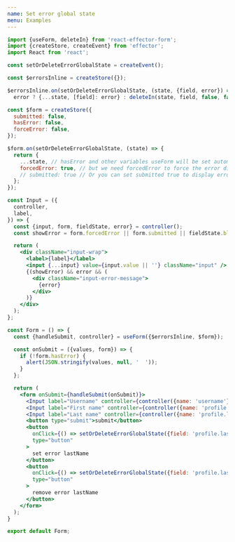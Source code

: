```yaml
---
name: Set error global state
menu: Examples
---
```


<Playground>
	<SetErrorGlobalState />
</Playground>


```jsx
import {useForm, deleteIn} from 'react-effector-form';
import {createStore, createEvent} from 'effector';
import React from 'react';

const setOrDeleteErrorGlobalState = createEvent();

const $errorsInline = createStore({});

$errorsInline.on(setOrDeleteErrorGlobalState, (state, {field, error}) =>
  error ? {...state, [field]: error} : deleteIn(state, field, false, false));

const $form = createStore({
  submitted: false,
  hasError: false,
  forceError: false,
});

$form.on(setOrDeleteErrorGlobalState, (state) => {
  return {
    ...state, // hasError and other variables useForm will be set automatically
    forcedError: true, // but we need forcedError to force the error display
    // submitted: true // Or you can set submitted true to display errors if you don't use forcedError
  };
});

const Input = ({
  controller,
  label,
}) => {
  const {input, form, fieldState, error} = controller();
  const showError = form.forcedError || form.submitted || fieldState.blurred; // forcedError to force the error display

  return (
    <div className="input-wrap">
      <label>{label}</label>
      <input {...input} value={input.value || ''} className="input" />
      {(showError) && error && (
        <div className="input-error-message">
          {error}
        </div>
      )}
    </div>
  );
};

const Form = () => {
  const {handleSubmit, controller} = useForm({$errorsInline, $form});

  const onSubmit = ({values, form}) => {
    if (!form.hasError) {
      alert(JSON.stringify(values, null, '  '));
    }
  };

  return (
    <form onSubmit={handleSubmit(onSubmit)}>
      <Input label="Username" controller={controller({name: 'username'})} />
      <Input label="First name" controller={controller({name: 'profile.firstName'})} />
      <Input label="Last name" controller={controller({name: 'profile.lastName'})}/>
      <button type="submit">submit</button>
      <button
        onClick={() => setOrDeleteErrorGlobalState({field: 'profile.lastName', error: 'Error for lastName'})}
        type="button"
      >
        set error lastName
      </button>
      <button
        onClick={() => setOrDeleteErrorGlobalState({field: 'profile.lastName', error: ''})}
        type="button"
      >
        remove error lastName
      </button>
    </form>
  );
}

export default Form;

```
